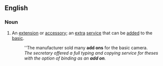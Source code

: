 ==English==

===Noun===
{{en-noun}}

# An [[extension]] or [[accessory]]; an [[extra]] [[service]] that can be [[added]] to the [[basic]].
#: ''The manufacturer sold many '''add ons''' for the basic camera.
#: ''The secretary offered a full typing and copying service for theses with the option of binding as an '''add on'''.''